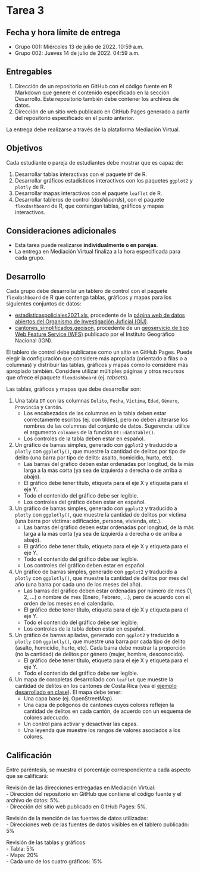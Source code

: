 # Tarea 3 {-}

## Fecha y hora límite de entrega {-}
- Grupo 001: Miércoles 13 de julio de 2022. 10:59 a.m.
- Grupo 002: Jueves 14 de julio de 2022. 04:59 a.m.

## Entregables {-}
1. Dirección de un repositorio en GitHub con el código fuente en R Markdown que genere el contenido especificado en la sección Desarrollo. Este repositorio también debe contener los archivos de datos.
2. Dirección de un sitio web publicado en GitHub Pages generado a partir del repositorio especificado en el punto anterior. 

La entrega debe realizarse a través de la plataforma Mediación Virtual.

## Objetivos {-}
Cada estudiante o pareja de estudiantes debe mostrar que es capaz de:

1. Desarrollar tablas interactivas con el paquete `DT` de R.
2. Desarrollar gráficos estadísticos interactivos con los paquetes `ggplot2` y `plotly` de R.
3. Desarrollar mapas interactivos con el paquete `leaflet` de R. 
4. Desarrollar tableros de control (*dashboards*), con el paquete `flexdashboard` de R, que contengan tablas, gráficos y mapas interactivos.

## Consideraciones adicionales {-}
- Esta tarea puede realizarse **individualmente o en parejas**.
- La entrega en Mediación Virtual finaliza a la hora especificada para cada grupo.

## Desarrollo {-}
Cada grupo debe desarrollar un tablero de control con el paquete `flexdashboard` de R que contenga tablas, gráficos y mapas para los siguientes conjuntos de datos:

- [estadisticaspoliciales2021.xls](datos/oij/estadisticas-policiales/estadisticaspoliciales2021.xls), procedente de la [página web de datos abiertos del Organismo de Investigación Juficial (OIJ)](https://sitiooij.poder-judicial.go.cr/index.php/ayuda/servicios-policiales/servicios-a-organizaciones/indice-de-transparencia-del-sector-publico-costarricense/datos-abiertos). 
- [cantones_simplificados.geojson](datos/ign/delimitacion-territorial-administrativa/cantones_simplificados.geojson), procedente de un [geoservicio de tipo Web Feature Service (WFS)](http://geos.snitcr.go.cr/be/IGN_5/wfs) publicado por el Instituto Geográfico Nacional (IGN).

El tablero de control debe publicarse como un sitio en GitHub Pages. Puede elegir la configuración que considere más apropiada (orientado a filas o a columnas) y distribuir las tablas, gráficos y mapas como lo considere más apropiado también. Considere utilizar múltiples páginas y otros recursos que ofrece el paquete `flexdashboard` (ej. *tabsets*).

Las tablas, gráficos y mapas que debe desarrollar son:

1. Una tabla `DT` con las columnas `Delito`, `Fecha`, `Víctima`, `Edad`, `Género`, `Provincia` y `Cantón`.
    - Los encabezados de las columnas en la tabla deben estar correctamente escritos (ej. con tildes), pero no deben alterarse los nombres de las columnas del conjunto de datos. Sugerencia: utilice el argumento `colnames` de la función `DT::datatable()`.
    - Los controles de la tabla deben estar en español.
    
2. Un gráfico de barras simples, generado con `ggplot2` y traducido a `plotly` con `ggplotly()`, que muestre la cantidad de delitos por tipo de delito (una barra por tipo de delito: asalto, homicidio, hurto, etc).
    - Las barras del gráfico deben estar ordenadas por longitud, de la más larga a la más corta (ya sea de izquierda a derecha o de arriba a abajo).
    - El gráfico debe tener título, etiqueta para el eje X y etiqueta para el eje Y.
    - Todo el contenido del gráfico debe ser legible.
    - Los controles del gráfico deben estar en español.    
    
3. Un gráfico de barras simples, generado con `ggplot2` y traducido a `plotly` con `ggplotly()`, que muestre la cantidad de delitos por víctima (una barra por víctima: edificación, persona, vivienda, etc.).
    - Las barras del gráfico deben estar ordenadas por longitud, de la más larga a la más corta (ya sea de izquierda a derecha o de arriba a abajo).
    - El gráfico debe tener título, etiqueta para el eje X y etiqueta para el eje Y.
    - Todo el contenido del gráfico debe ser legible.
    - Los controles del gráfico deben estar en español.    

4. Un gráfico de barras simples, generado con `ggplot2` y traducido a `plotly` con `ggplotly()`, que muestre la cantidad de delitos por mes del año (una barra por cada uno de los meses del año).
    - Las barras del gráfico deben estar ordenadas por número de mes (1, 2, ...) o nombre de mes (Enero, Febrero, ...), pero de acuerdo con el orden de los meses en el calendario.
    - El gráfico debe tener título, etiqueta para el eje X y etiqueta para el eje Y.
    - Todo el contenido del gráfico debe ser legible.
    - Los controles de la tabla deben estar en español.
    
5. Un gráfico de barras apiladas, generado con `ggplot2` y traducido a `plotly` con `ggplotly()`, que muestre una barra por cada tipo de delito (asalto, homicidio, hurto, etc). Cada barra debe mostrar la proporción (no la cantidad) de delitos por género (mujer, hombre, desconocido).
    - El gráfico debe tener título, etiqueta para el eje X y etiqueta para el eje Y.
    - Todo el contenido del gráfico debe ser legible.

6. Un mapa de coropletas desarrollado con `leaflet` que muestre la cantidad de delitos en los cantones de Costa Rica (vea el [ejemplo desarrollado en clase](https://gf0604-procesamientodatosgeograficos.github.io/2022-i/operaciones-con-datos-de-atributos.html#en-cantones)). El mapa debe tener:
    - Una capa base (ej. OpenStreetMap).
    - Una capa de polígonos de cantones cuyos colores reflejen la cantidad de delitos en cada cantón, de acuerdo con un esquema de colores adecuado.
    - Un control para activar y desactivar las capas.
    - Una leyenda que muestre los rangos de valores asociados a los colores.

## Calificación {-}
Entre paréntesis, se muestra el porcentaje correspondiente a cada aspecto que se calificará:

Revisión de las direcciones entregadas en Mediación Virtual:  
- Dirección del repositorio en GitHub que contiene el código fuente y el archivo de datos: 5%.  
- Dirección del sitio web publicado en GitHub Pages: 5%.  

Revisión de la mención de las fuentes de datos utilizadas:  
- Direcciones web de las fuentes de datos visibles en el tablero publicado: 5%

Revisión de las tablas y gráficos:  
- Tabla: 5%  
- Mapa: 20%  
- Cada uno de los cuatro gráficos: 15%  